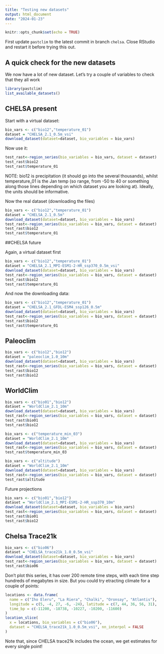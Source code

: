 ```yaml
---
title: "Testing new datasets"
output: html_document
date: "2024-01-23"
---
```


```r
knitr::opts_chunk$set(echo = TRUE)
```

First update `pastclim` to the latest commit in branch `chelsa`. Close RStudio and restart it
before trying this out.

## A quick check for the new datasets


We now have a lot of new dataset. Let's try a couple of variables to check that they all work

```r
library(pastclim)
list_available_datasets()
```

## CHELSA present

Start with a virtual dataset:

```r
bio_vars <- c("bio12","temperature_01")
dataset = "CHELSA_2.1_0.5m_vsi"
download_dataset(dataset=dataset, bio_variables = bio_vars)
```
Now use it:
```r
test_rast<-region_series(bio_variables = bio_vars, dataset = dataset)
test_rast$bio12
test_rast$temperature_01
```

NOTE: bio12 is precipitation (it should go into the several thousands), whilst
temperature_01 is the Jan temp (so range, from -50 to 40 or something along those lines
depending on which dataset you are looking at). Ideally, the units should be informative.

Now the real dataset (downloading the files)
```r
bio_vars <- c("bio12","temperature_01")
dataset = "CHELSA_2.1_0.5m"
download_dataset(dataset=dataset, bio_variables = bio_vars)
test_rast<-region_series(bio_variables = bio_vars, dataset = dataset)
test_rast$bio12
test_rast$temperature_01

```

##CHELSA future

Again, a virtual dataset first
```r
bio_vars <- c("bio12","temperature_01")
dataset = "CHELSA_2.1_MPI-ESM1-2-HR_ssp370_0.5m_vsi"
download_dataset(dataset=dataset, bio_variables = bio_vars)
test_rast<-region_series(bio_variables = bio_vars, dataset = dataset)
test_rast$bio12
test_rast$temperature_01

```

And now the downloading data:
```r
bio_vars <- c("bio12","temperature_01")
dataset = "CHELSA_2.1_GFDL-ESM4_ssp126_0.5m"
download_dataset(dataset=dataset, bio_variables = bio_vars)
test_rast<-region_series(bio_variables = bio_vars, dataset = dataset)
test_rast$bio12
test_rast$temperature_01

```

## Paleoclim
```r
bio_vars <- c("bio12","bio12")
dataset = "paleoclim_1.0_10m"
download_dataset(dataset=dataset, bio_variables = bio_vars)
test_rast<-region_series(bio_variables = bio_vars, dataset = dataset)
test_rast$bio12
test_rast$bio12

```


## WorldClim
```r
bio_vars <- c("bio01","bio12")
dataset = "WorldClim_2.1_10m"
download_dataset(dataset=dataset, bio_variables = bio_vars)
test_rast<-region_series(bio_variables = bio_vars, dataset = dataset)
test_rast$bio01
test_rast$bio12

```

```r
bio_vars <- c("temperature_min_03")
dataset = "WorldClim_2.1_10m"
download_dataset(dataset=dataset, bio_variables = bio_vars)
test_rast<-region_series(bio_variables = bio_vars, dataset = dataset)
test_rast$temperature_min_03
```

```r
bio_vars <- c("altitude")
dataset = "WorldClim_2.1_10m"
download_dataset(dataset=dataset, bio_variables = bio_vars)
test_rast<-region_series(bio_variables = bio_vars, dataset = dataset)
test_rast$altitude
```


Future projections
```r
bio_vars <- c("bio01","bio12")
dataset = "WorldClim_2.1_MPI-ESM1-2-HR_ssp370_10m"
download_dataset(dataset=dataset, bio_variables = bio_vars)
test_rast<-region_series(bio_variables = bio_vars, dataset = dataset)
test_rast$bio01
test_rast$bio12

```

## Chelsa Trace21k
```r
bio_vars <- c("bio06")
dataset = "CHELSA_trace21k_1.0_0.5m_vsi"
download_dataset(dataset=dataset, bio_variables = bio_vars)
test_rast<-region_series(bio_variables = bio_vars, dataset = dataset)
test_rast$bio06
```
Don't plot this series, it has over 200 remote time steps, with each time step hundreds of megabytes in size.
But you could try etracting climate for a couple of points:
```r
locations <- data.frame(
  name = c("Iho Eleru", "La Riera", "Chalki", "Oronsay", "Atlantis"),
  longitude = c(5, -4, 27, -6, -24), latitude = c(7, 44, 36, 56, 31),
  time_bp = c(-11200, -18738, -10227, -10200, -11600)
)
location_slice(
  x = locations, bio_variables = c("bio06"),
  dataset = "CHELSA_trace21k_1.0_0.5m_vsi", nn_interpol = FALSE
)
```
Note that, since CHELSA trace21k includes the ocean, we get estimates for every single point!